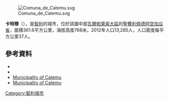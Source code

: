 [[Image:Comuna_de_Catemu.svg|right]]

'''卡特穆'''（{{lang-es|Catemu}}），是[[智利|智利]]的城市，位於該國中部[[瓦爾帕萊索大區|瓦爾帕萊索大區]]的[[聖費利佩德阿空加瓜省|聖費利佩德阿空加瓜省]]，面積361.6平方公里，海拔高度768米，2012年人口13,285人，人口密度每平方公里37人。

{{Coord|32|52|58|S|70|38|54|W|display=title}}

==參考資料==
*{{Cite web |url= http://www.municatemu.cl/ |title= Municipality of Catemu |accessdate= 29 July 2010 |language= es |deadurl= yes |archiveurl= https://web.archive.org/web/20090629041107/http://www.municatemu.cl/ |archivedate= 2009年6月29日 }}
*{{cite web |url= http://www.ine.cl/canales/chile_estadistico/censos_poblacion_vivienda/censo_pobl_vivi.php |title= National Statistics Institute |accessdate= 1 May 2010 |language= es |archive-date= 2019-01-06 |archive-url= https://web.archive.org/web/20190106234357/http://www.ine.cl/404.html?aspxerrorpath=%2Fcanales%2Fchile_estadistico%2Fcensos_poblacion_vivienda%2Fcenso_pobl_vivi.php |dead-url= no }}
*[https://web.archive.org/web/20090629041107/http://www.municatemu.cl/ Municipality of Catemu]
* [https://web.archive.org/web/20090629041107/http://www.municatemu.cl/ Municipality of Catemu]

{{Chile-geo-stub}}
[[Category:智利城市|Category:智利城市]]